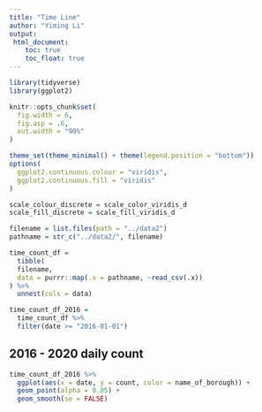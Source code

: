 ```yaml
---
title: "Time Line"
author: "Yiming Li"
output: 
 html_document:
    toc: true
    toc_float: true
---
```


```r
library(tidyverse)
library(ggplot2)

knitr::opts_chunk$set(
  fig.width = 6,
  fig.asp = .6,
  out.width = "90%"
)

theme_set(theme_minimal() + theme(legend.position = "bottom"))
options(
  ggplot2.continuous.colour = "viridis",
  ggplot2.continuous.fill = "viridis"
)

scale_colour_discrete = scale_color_viridis_d
scale_fill_discrete = scale_fill_viridis_d
```

```r
filename = list.files(path = "../data2") 
pathname = str_c("../data2/", filename)
```


```r
time_count_df = 
  tibble(
  filename,
  data = purrr::map(.x = pathname, ~read_csv(.x)) 
) %>% 
  unnest(cols = data) 
```

```r
time_count_df_2016 = 
  time_count_df %>% 
  filter(date >= "2016-01-01")
```

## 2016 - 2020 daily count
```r
time_count_df_2016 %>% 
  ggplot(aes(x = date, y = count, color = name_of_borough)) +
  geom_point(alpha = 0.05) +
  geom_smooth(se = FALSE)
```



